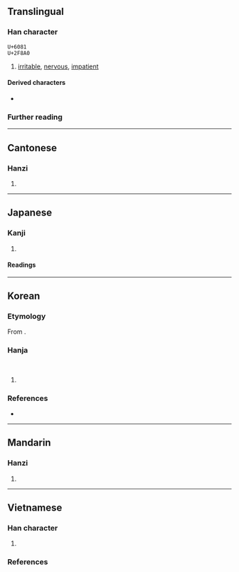 {{character info}}
{{character info|0x2F8A0}}
==Translingual==

===Han character===
<code>U+6081</code> {{Han char|rn=61|rad=心|as=07|sn=10|four=96027|canj=PRB|ids=⿰忄肙}}<br>
<code>U+2F8A0</code> {{Han char|rn=61|rad=心|as=06|sn=9|four=|canj=PIB|ids=⿰忄䏍}}

# [[irritable]], [[nervous]], [[impatient]]

====Derived characters====
* {{l|mul|[[𫻠]], [[𫡾]]}}

===Further reading===
{{Han ref|kx=0386.200|dkj=10623|dj=0718.200|hdz=42304.060|uh=6081}}
{{Han ref|uh=2F8A0}}

----

==Cantonese==

===Hanzi===
{{yue-hanzi|jyut=[[gyun1]], [[gyun3]]|y=gyun1, gyun3}}

# {{rfdef|zh}}

----

==Japanese==

===Kanji===
{{ja-kanji|grade=|rs=心07}}

# {{rfdef|ja|sort=心07}}

====Readings====
{{ja-readings
|goon=えん
|kanon=えん
|kun=うれ-える, いらだ-つ
}}

----

==Korean==

===Etymology===
From {{der|ko|ltc|sort=연|-}} {{ltc-l|悁}}.

===Hanja===
{{ko-hanja|성내다|성낼|연}}<br>
{{ko-hanja|분하다|분할|연}}

# {{rfdef|ko|sort=心07}}

===References===
* {{R:hanjadoc|3466}}

----

==Mandarin==

===Hanzi===
{{cmn-hanzi|pin=[[yuān]] ([[yuan1]])|wg=yüan<sup>1</sup>}}

# {{rfdef|zh}}

----

==Vietnamese==

===Han character===
{{vi-readings|rs=心07
|hanviet=quyên-tdcntd
|phienthiet=縈圓 oanh viên
|nom=quen-tdcndg;tdcntd;gdhn;btcn, quên-tdcndg;tdcntd;gdhn
}}

# {{rfdef|vi}}

===References===
<references/>